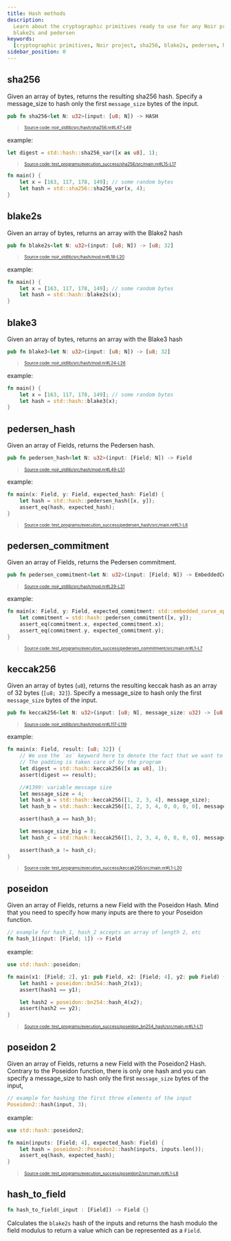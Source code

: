 ```yaml
---
title: Hash methods
description:
  Learn about the cryptographic primitives ready to use for any Noir project, including sha256,
  blake2s and pedersen
keywords:
  [cryptographic primitives, Noir project, sha256, blake2s, pedersen, hash]
sidebar_position: 0
---
```



## sha256

Given an array of bytes, returns the resulting sha256 hash.
Specify a message_size to hash only the first `message_size` bytes of the input.

```rust title="sha256" showLineNumbers 
pub fn sha256<let N: u32>(input: [u8; N]) -> HASH
```
> <sup><sub><a href="https://github.com/noir-lang/noir/blob/master/noir_stdlib/src/hash/sha256.nr#L47-L49" target="_blank" rel="noopener noreferrer">Source code: noir_stdlib/src/hash/sha256.nr#L47-L49</a></sub></sup>


example:
```rust title="sha256_var" showLineNumbers 
let digest = std::hash::sha256_var([x as u8], 1);
```
> <sup><sub><a href="https://github.com/noir-lang/noir/blob/master/test_programs/execution_success/sha256/src/main.nr#L15-L17" target="_blank" rel="noopener noreferrer">Source code: test_programs/execution_success/sha256/src/main.nr#L15-L17</a></sub></sup>


```rust
fn main() {
    let x = [163, 117, 178, 149]; // some random bytes
    let hash = std::sha256::sha256_var(x, 4);
}
```


<BlackBoxInfo to="../black_box_fns"/>

## blake2s

Given an array of bytes, returns an array with the Blake2 hash

```rust title="blake2s" showLineNumbers 
pub fn blake2s<let N: u32>(input: [u8; N]) -> [u8; 32]
```
> <sup><sub><a href="https://github.com/noir-lang/noir/blob/master/noir_stdlib/src/hash/mod.nr#L18-L20" target="_blank" rel="noopener noreferrer">Source code: noir_stdlib/src/hash/mod.nr#L18-L20</a></sub></sup>


example:

```rust
fn main() {
    let x = [163, 117, 178, 149]; // some random bytes
    let hash = std::hash::blake2s(x);
}
```

<BlackBoxInfo to="../black_box_fns"/>

## blake3

Given an array of bytes, returns an array with the Blake3 hash

```rust title="blake3" showLineNumbers 
pub fn blake3<let N: u32>(input: [u8; N]) -> [u8; 32]
```
> <sup><sub><a href="https://github.com/noir-lang/noir/blob/master/noir_stdlib/src/hash/mod.nr#L24-L26" target="_blank" rel="noopener noreferrer">Source code: noir_stdlib/src/hash/mod.nr#L24-L26</a></sub></sup>


example:

```rust
fn main() {
    let x = [163, 117, 178, 149]; // some random bytes
    let hash = std::hash::blake3(x);
}
```

<BlackBoxInfo to="../black_box_fns"/>

## pedersen_hash

Given an array of Fields, returns the Pedersen hash.

```rust title="pedersen_hash" showLineNumbers 
pub fn pedersen_hash<let N: u32>(input: [Field; N]) -> Field
```
> <sup><sub><a href="https://github.com/noir-lang/noir/blob/master/noir_stdlib/src/hash/mod.nr#L49-L51" target="_blank" rel="noopener noreferrer">Source code: noir_stdlib/src/hash/mod.nr#L49-L51</a></sub></sup>


example:

```rust title="pedersen-hash" showLineNumbers 
fn main(x: Field, y: Field, expected_hash: Field) {
    let hash = std::hash::pedersen_hash([x, y]);
    assert_eq(hash, expected_hash);
}
```
> <sup><sub><a href="https://github.com/noir-lang/noir/blob/master/test_programs/execution_success/pedersen_hash/src/main.nr#L1-L6" target="_blank" rel="noopener noreferrer">Source code: test_programs/execution_success/pedersen_hash/src/main.nr#L1-L6</a></sub></sup>


<BlackBoxInfo to="../black_box_fns" />

## pedersen_commitment

Given an array of Fields, returns the Pedersen commitment.

```rust title="pedersen_commitment" showLineNumbers 
pub fn pedersen_commitment<let N: u32>(input: [Field; N]) -> EmbeddedCurvePoint {
```
> <sup><sub><a href="https://github.com/noir-lang/noir/blob/master/noir_stdlib/src/hash/mod.nr#L29-L31" target="_blank" rel="noopener noreferrer">Source code: noir_stdlib/src/hash/mod.nr#L29-L31</a></sub></sup>


example:

```rust title="pedersen-commitment" showLineNumbers 
fn main(x: Field, y: Field, expected_commitment: std::embedded_curve_ops::EmbeddedCurvePoint) {
    let commitment = std::hash::pedersen_commitment([x, y]);
    assert_eq(commitment.x, expected_commitment.x);
    assert_eq(commitment.y, expected_commitment.y);
}
```
> <sup><sub><a href="https://github.com/noir-lang/noir/blob/master/test_programs/execution_success/pedersen_commitment/src/main.nr#L1-L7" target="_blank" rel="noopener noreferrer">Source code: test_programs/execution_success/pedersen_commitment/src/main.nr#L1-L7</a></sub></sup>


<BlackBoxInfo to="../black_box_fns"/>

## keccak256

Given an array of bytes (`u8`), returns the resulting keccak hash as an array of
32 bytes (`[u8; 32]`). Specify a message_size to hash only the first
`message_size` bytes of the input.

```rust title="keccak256" showLineNumbers 
pub fn keccak256<let N: u32>(input: [u8; N], message_size: u32) -> [u8; 32]
```
> <sup><sub><a href="https://github.com/noir-lang/noir/blob/master/noir_stdlib/src/hash/mod.nr#L117-L119" target="_blank" rel="noopener noreferrer">Source code: noir_stdlib/src/hash/mod.nr#L117-L119</a></sub></sup>


example:

```rust title="keccak256" showLineNumbers 
fn main(x: Field, result: [u8; 32]) {
    // We use the `as` keyword here to denote the fact that we want to take just the first byte from the x Field
    // The padding is taken care of by the program
    let digest = std::hash::keccak256([x as u8], 1);
    assert(digest == result);

    //#1399: variable message size
    let message_size = 4;
    let hash_a = std::hash::keccak256([1, 2, 3, 4], message_size);
    let hash_b = std::hash::keccak256([1, 2, 3, 4, 0, 0, 0, 0], message_size);

    assert(hash_a == hash_b);

    let message_size_big = 8;
    let hash_c = std::hash::keccak256([1, 2, 3, 4, 0, 0, 0, 0], message_size_big);

    assert(hash_a != hash_c);
}
```
> <sup><sub><a href="https://github.com/noir-lang/noir/blob/master/test_programs/execution_success/keccak256/src/main.nr#L1-L20" target="_blank" rel="noopener noreferrer">Source code: test_programs/execution_success/keccak256/src/main.nr#L1-L20</a></sub></sup>


<BlackBoxInfo to="../black_box_fns"/>

## poseidon

Given an array of Fields, returns a new Field with the Poseidon Hash. Mind that you need to specify
how many inputs are there to your Poseidon function.

```rust
// example for hash_1, hash_2 accepts an array of length 2, etc
fn hash_1(input: [Field; 1]) -> Field
```

example:

```rust title="poseidon" showLineNumbers 
use std::hash::poseidon;

fn main(x1: [Field; 2], y1: pub Field, x2: [Field; 4], y2: pub Field) {
    let hash1 = poseidon::bn254::hash_2(x1);
    assert(hash1 == y1);

    let hash2 = poseidon::bn254::hash_4(x2);
    assert(hash2 == y2);
}
```
> <sup><sub><a href="https://github.com/noir-lang/noir/blob/master/test_programs/execution_success/poseidon_bn254_hash/src/main.nr#L1-L11" target="_blank" rel="noopener noreferrer">Source code: test_programs/execution_success/poseidon_bn254_hash/src/main.nr#L1-L11</a></sub></sup>


## poseidon 2

Given an array of Fields, returns a new Field with the Poseidon2 Hash. Contrary to the Poseidon
function, there is only one hash and you can specify a message_size to hash only the first 
`message_size` bytes of the input,

```rust
// example for hashing the first three elements of the input
Poseidon2::hash(input, 3);
```

example:

```rust title="poseidon2" showLineNumbers 
use std::hash::poseidon2;

fn main(inputs: [Field; 4], expected_hash: Field) {
    let hash = poseidon2::Poseidon2::hash(inputs, inputs.len());
    assert_eq(hash, expected_hash);
}
```
> <sup><sub><a href="https://github.com/noir-lang/noir/blob/master/test_programs/execution_success/poseidon2/src/main.nr#L1-L8" target="_blank" rel="noopener noreferrer">Source code: test_programs/execution_success/poseidon2/src/main.nr#L1-L8</a></sub></sup>


## hash_to_field

```rust
fn hash_to_field(_input : [Field]) -> Field {}
```

Calculates the `blake2s` hash of the inputs and returns the hash modulo the field modulus to return
a value which can be represented as a `Field`.

